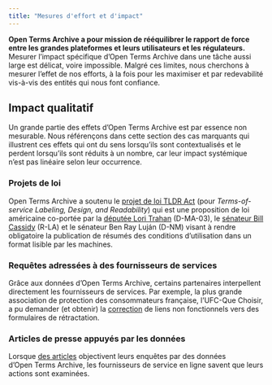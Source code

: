 ```yaml
---
title: "Mesures d'effort et d'impact"
---
```


**Open Terms Archive a pour mission de rééquilibrer le rapport de force entre les grandes plateformes et leurs utilisateurs et les régulateurs.** Mesurer l’impact spécifique d’Open Terms Archive dans une tâche aussi large est délicat, voire impossible. Malgré ces limites, nous cherchons à mesurer l’effet de nos efforts, à la fois pour les maximiser et par redevabilité vis-à-vis des entités qui nous font confiance.

## Impact qualitatif

Un grande partie des effets d’Open Terms Archive est par essence non mesurable. Nous référençons dans cette section des cas marquants qui illustrent ces effets qui ont du sens lorsqu’ils sont contextualisés et le perdent lorsqu’ils sont réduits à un nombre, car leur impact systémique n’est pas linéaire selon leur occurrence.

### Projets de loi

Open Terms Archive a soutenu le [projet de loi TLDR Act](https://www.lifewire.com/the-tldr-act-could-help-you-make-sense-of-terms-of-service-agreements-5216643) (pour _Terms-of-service Labeling, Design, and Readability_) qui est une proposition de loi américaine co-portée par la [députée Lori Trahan](https://trahan.house.gov/) (D-MA-03), le [sénateur Bill Cassidy](https://www.cassidy.senate.gov/) (R-LA) et le sénateur Ben Ray Luján (D-NM) visant à rendre obligatoire la publication de résumés des conditions d’utilisation dans un format lisible par les machines.

### Requêtes adressées à des fournisseurs de services

Grâce aux données d’Open Terms Archive, certains partenaires interpellent directement les fournisseurs de services. Par exemple, la plus grande association de protection des consommateurs française, l’UFC-Que Choisir, a pu demander (et obtenir) la [correction](https://github.com/OpenTermsArchive/france-versions/commit/0184178ee2fffbd5283c50f114e3211667391b15) de liens non fonctionnels vers des formulaires de rétractation.

### Articles de presse appuyés par les données

Lorsque [des articles](https://techcrunch.com/2021/09/06/protonmail-logged-ip-address-of-french-activist-after-order-by-swiss-authorities/) objectivent leurs enquêtes par des données d’Open Terms Archive, les fournisseurs de service en ligne savent que leurs actions sont examinées.
